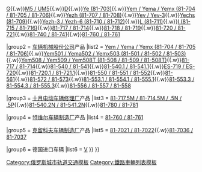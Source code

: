 <noinclude>{{Memo|对于停止使用的车辆型号，请只在有[[Wikipedia:可供查证|可供查证]]的资料表明其全部车辆均已除籍时才列举在下方「退役车辆」子列表中。|notice}}</noinclude>
{{Navbox with collapsible groups
|name = 蘇聯及獨聯體國家地鐵車輛
|title = [[File:Coat of arms of the Soviet Union 1.svg|20px|link=苏联]] {{color|black|苏联及独联体国家地铁车辆}} [[File:Emblem of CIS.svg|20px|link=獨立國家聯合體]]
|titlestyle = border-left:solid 3em #5686BF; border-right:solid 3em #5686BF; background-color:#eee;
|state    = {{{state|collapsed}}}
|oddstyle = background:silver; font-weight:bold;
|above =
|listclass = hlist
|liststyle = width:auto;
|groupstyle = background:silver; font-weight:bold;
|group1=现役车辆
|list1={{navbox subgroup
|groupstyle= width:7.5em;

|group1 = [[地铁车辆机械制造厂]]产品
|list1 = [[A型电动列车|A / A<sup>m</sup>]]{{.w}}[[B型电动列车|B / B<sup>M</sup>]]{{.w}}[[G型电动列车|G]]{{.w}}[[D型电动列车|M5 / UM5]]{{.w}}[[D型电动列车|D]]{{.w}}[[Ye型电动列车|Ye (81-703)]]{{.w}}[[Yem型电动列车|Yem / Yema / Yemx (81-704 / 81-705 / 81-706)]]{{.w}}[[Yezh型电动列车|Yezh (81-707 / 81-708)]]{{.w}}[[Yev型电动列车|Yev / Yev-3]]{{.w}}[[Yechs型电动列车|Yechs (81-709)]]{{.w}}[[Yezh-3型电动列车|Yezh-3 / Yezh-6 (81-710 / 81-712)]]{{.w}}[[L型电动列车|L (81-711)]]{{.w}}[[I型电动列车|I (81-715 / 81-716)]]{{.w}}[[81-717/714型电动列车|81-717 / 81-714]]{{.w}}[[81-718/719型电动列车|81-718 / 81-719]]{{.w}}[[81-720/721型电动列车|81-720 / 81-721]]{{.w}}[[81-740/741型电动列车|81-740 / 81-741]]{{.w}}[[81-760/761型电动列车|81-760 / 81-761]]

|group2 = [[车辆机械股份公司]]产品
|list2 = [[Yem型电动列车|Yem / Yema / Yemx (81-704 / 81-705 / 81-706)]]{{.w}}[[Yem型电动列车|Yem501 / Yema502 / Yemx503 (81-501 / 81-502 / 81-503)]]{{.w}}[[Yem型电动列车|Yem508 / Yem509 / Yem508T (81-508 / 81-509 / 81-508T)]]{{.w}}[[81-717/714型电动列车|81-717 / 81-714]]{{.w}}[[81-540/541型电动列车|81-540 / 81-541]]{{.w}}[[81-540.1/541.1型电动列车|81-540.1 / 81-541.1]]{{.w}}[[ES-719/720型电动列车|ES-719 / ES-720]]{{.w}}[[81-720.1/721.1型电动列车|81-720.1 / 81-721.1]]{{.w}}[[81-550/551/552型电动列车|81-550 / 81-551 / 81-552]]{{.w}}[[81-561型电动列车|81-561]]{{.w}}[[81-572/573型电动列车|81-572 / 81-573]]{{.w}}[[81-553.1/554.1/555.1型电动列车|81-553.1 / 81-554.1 / 81-555.1]]{{.w}}[[81-553.3/554.3/555.3型电动列车|81-553.3 / 81-554.3 / 81-555.3]]{{.w}}[[81-556/557/558型电动列车|81-556 / 81-557 / 81-558]]

|group3 = [[十月电动车辆修理厂]]产品
|list3 = [[81-717/714型电动列车|81-717.5М / 81-714.5М / .5N / .5P]]{{.w}}[[81-540.2/541.2型电动列车|81-540.2N / 81-541.2N]]{{.w}}[[81-780/781型电动列车|81-780 / 81-781]]

|group4 = [[特维尔车辆制造厂]]产品
|list4 = [[81-760/761型电动列车|81-760 / 81-761]]

|group5 = [[克留科夫车辆制造厂]]产品
|list5 = [[81-7021/7022型电动列车|81-7021 / 81-7022]]{{.w}}[[81-7036/7037型电动列车|81-7036 / 81-7037]]

|group6 = 德国进口车辆
|list6 = [[V型电动列车|V]]
}}
<!--
|group2=退役车辆
|list2={{navbox subgroup
|groupstyle= width:7.5em;

|group1 = [[地铁车辆机械制造厂]]产品
|list1 =

|group2 = [[车辆机械股份公司]]产品
|list2 = 

|group3 = [[十月电动车辆修理厂]]产品
|list3 = 

|group4 = [[特维尔车辆制造厂]]产品
|list4 = 

|group5 = [[克留科夫车辆制造厂]]产品
|list5 = 

|group6 = 德国进口车辆
|list6 = 
}}
-->
}}
<noinclude>
[[Category:俄罗斯城市轨道交通模板]]
[[Category:鐵路車輛列表模板]]
</noinclude>